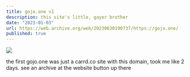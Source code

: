 ```yaml
---
title: gojo.one v1
description: this site's little, gayer brother
date: "2023-01-03"
url: https://web.archive.org/web/20230630190737/https://gojo.one/
published: true
---
```



 [![](https://media.discordapp.net/attachments/1010995350624014407/1124621769408512020/image.png?width=1405&height=651)](https://web.archive.org/web/20230630190737/https://gojo.one/) 

the first gojo.one was just a carrd.co site with this domain, took me like 2 days.
see an archive at the website button up there
